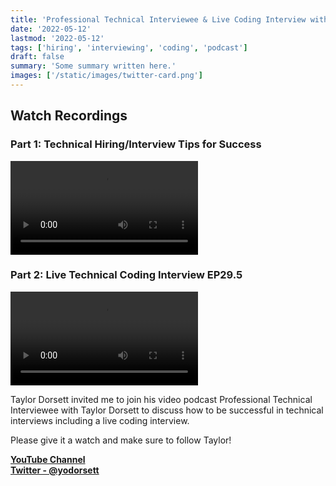 ```yaml
---
title: 'Professional Technical Interviewee & Live Coding Interview with Taylor Dorsett EP29'
date: '2022-05-12'
lastmod: '2022-05-12'
tags: ['hiring', 'interviewing', 'coding', 'podcast']
draft: false
summary: 'Some summary written here.'
images: ['/static/images/twitter-card.png']
---
```


## Watch Recordings

### Part 1: Technical Hiring/Interview Tips for Success

<video controls>
  <source
    src="https://www.youtube.com/watch?v=f5gmp_NEEhc"
    type="video/mp4"
  />
</video>

### Part 2: Live Technical Coding Interview EP29.5

<video controls>
  <source
    src="https://www.youtube.com/watch?v=49acMZ7v1l8"
    type="video/mp4"
  />
</video>

Taylor Dorsett invited me to join his video podcast Professional Technical Interviewee with Taylor Dorsett to discuss how to be successful in technical interviews including a live coding interview.

Please give it a watch and make sure to follow Taylor!

<strong><a target="_blank" href="https://www.youtube.com/@TaylorDorsett">YouTube Channel</a></strong> \
<strong><a target="_blank" href="https://www.twitter.com/yodorsett">Twitter - @yodorsett</a></strong>